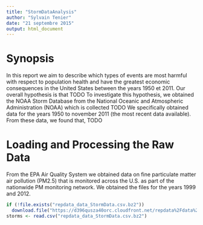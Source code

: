 ```yaml
---
title: "StormDataAnalysis"
author: "Sylvain Tenier"
date: "21 septembre 2015"
output: html_document
---
```


# Synopsis

In this report we aim to describe which types of events are most harmful with respect to population health and have the greatest economic consequences in the United States between the years 1950 et 2011.
Our overall hypothesis is that TODO
To investigate this hypothesis, we obtained the NOAA Storm Database from the  National Oceanic
 and Atmospheric Administration (NOAA) which is collected TODO
We specifically obtained data for the years 1950 to november 2011 (the most recent data available). 
From these data, we found that, TODO

# Loading and Processing the Raw Data

From the EPA Air Quality System we obtained data on fine particulate matter air pollution (PM2.5) that is monitored across the U.S. as part of the nationwide PM monitoring network. We obtained the files for the years 1999 and 2012.

```r
if (!file.exists("repdata_data_StormData.csv.bz2"))
  download.file("https://d396qusza40orc.cloudfront.net/repdata%2Fdata%2FStormData.csv.bz2",destfile = "repdata_data_StormData.csv.bz2",method="curl")
storms <- read.csv("repdata_data_StormData.csv.bz2")
```